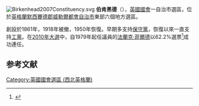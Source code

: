 [[File:Birkenhead2007Constituency.svg|right]]
'''伯肯黑德'''（{{lang-en|Birkenhead}}），[[英國|英國]][[英國國會|國會]]一自治市選區，位於[[英格蘭|英格蘭]][[默西賽德郡|默西賽德郡]][[威勒爾都會自治市|威勒爾都會自治市]]東部六個地方選區。

創設於1861年，1918年被撤，1950年恢復。早期多支持[[保守黨_(英國)|保守黨]]，恢復以來一直支持[[工黨_(英國)|工黨]]。在[[2010年英國大選|2010年大選]]中，自1979年起任議員的[[法蘭克·菲爾德|法蘭克·菲爾德]]以62.2%選票<ref name="2010election">{{cite news
|publisher=[[英國廣播公司|英國廣播公司]]
|date=2010年5月7日
|title=Election 2010/Constituency/Birkenhead
|url=http://news.bbc.co.uk/2/shared/election2010/results/constituency/a30.stm
|accessdate=2010年10月19日
|archive-date=2010年11月29日
|archive-url=https://web.archive.org/web/20101129021712/http://news.bbc.co.uk/2/shared/election2010/results/constituency/a30.stm
|dead-url=no
}}</ref>成功連任。
==参考文献==
<div class="references-small">
<references></references>
</div>

{{DEFAULTSORT:Birkenhead (UK Parliament constituency)}}
[[Category:英國國會選區_(西北英格蘭)|Category:英國國會選區 (西北英格蘭)]]